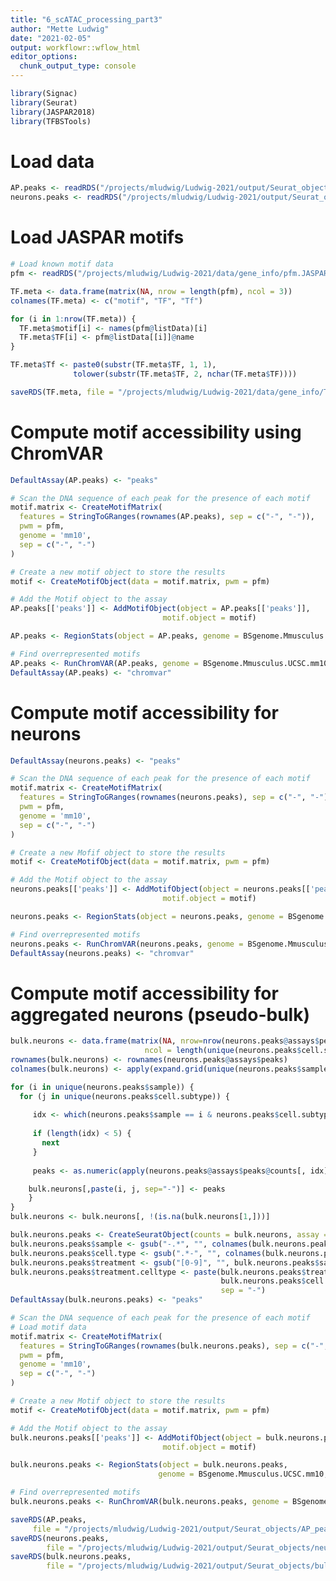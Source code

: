 ```yaml
---
title: "6_scATAC_processing_part3"
author: "Mette Ludwig"
date: "2021-02-05"
output: workflowr::wflow_html
editor_options:
  chunk_output_type: console
---
```


```r
library(Signac)
library(Seurat)
library(JASPAR2018)
library(TFBSTools)
```

# Load data
```r
AP.peaks <- readRDS("/projects/mludwig/Ludwig-2021/output/Seurat_objects/AP_peaks_Seurat_obj_tmp1.rds")
neurons.peaks <- readRDS("/projects/mludwig/Ludwig-2021/output/Seurat_objects/neurons_peaks_Seurat_obj_tmp1.rds")
```

# Load JASPAR motifs
```r
# Load known motif data
pfm <- readRDS("/projects/mludwig/Ludwig-2021/data/gene_info/pfm.JASPAR2020.rds")

TF.meta <- data.frame(matrix(NA, nrow = length(pfm), ncol = 3))
colnames(TF.meta) <- c("motif", "TF", "Tf")

for (i in 1:nrow(TF.meta)) {
  TF.meta$motif[i] <- names(pfm@listData)[i]
  TF.meta$TF[i] <- pfm@listData[[i]]@name
}

TF.meta$Tf <- paste0(substr(TF.meta$TF, 1, 1), 
              tolower(substr(TF.meta$TF, 2, nchar(TF.meta$TF))))

saveRDS(TF.meta, file = "/projects/mludwig/Ludwig-2021/data/gene_info/TF_metadata.rds")
```

# Compute motif accessibility using ChromVAR
```r
DefaultAssay(AP.peaks) <- "peaks"

# Scan the DNA sequence of each peak for the presence of each motif
motif.matrix <- CreateMotifMatrix(
  features = StringToGRanges(rownames(AP.peaks), sep = c("-", "-")),
  pwm = pfm,
  genome = 'mm10',
  sep = c("-", "-")
)

# Create a new motif object to store the results
motif <- CreateMotifObject(data = motif.matrix, pwm = pfm)

# Add the Motif object to the assay
AP.peaks[['peaks']] <- AddMotifObject(object = AP.peaks[['peaks']],
                                  motif.object = motif)

AP.peaks <- RegionStats(object = AP.peaks, genome = BSgenome.Mmusculus.UCSC.mm10, sep = c("-", "-"))

# Find overrepresented motifs
AP.peaks <- RunChromVAR(AP.peaks, genome = BSgenome.Mmusculus.UCSC.mm10)
DefaultAssay(AP.peaks) <- "chromvar"
```

# Compute motif accessibility for neurons
```r
DefaultAssay(neurons.peaks) <- "peaks"

# Scan the DNA sequence of each peak for the presence of each motif
motif.matrix <- CreateMotifMatrix(
  features = StringToGRanges(rownames(neurons.peaks), sep = c("-", "-")),
  pwm = pfm,
  genome = 'mm10',
  sep = c("-", "-")
)

# Create a new Mofif object to store the results
motif <- CreateMotifObject(data = motif.matrix, pwm = pfm)

# Add the Motif object to the assay
neurons.peaks[['peaks']] <- AddMotifObject(object = neurons.peaks[['peaks']],
                                  motif.object = motif)

neurons.peaks <- RegionStats(object = neurons.peaks, genome = BSgenome.Mmusculus.UCSC.mm10, sep = c("-", "-"))

# Find overrepresented motifs
neurons.peaks <- RunChromVAR(neurons.peaks, genome = BSgenome.Mmusculus.UCSC.mm10)
DefaultAssay(neurons.peaks) <- "chromvar"
```

# Compute motif accessibility for aggregated neurons (pseudo-bulk)
```r
bulk.neurons <- data.frame(matrix(NA, nrow=nrow(neurons.peaks@assays$peaks), 
                              ncol = length(unique(neurons.peaks$cell.subtype)) * length(unique(neurons.peaks$sample))))
rownames(bulk.neurons) <- rownames(neurons.peaks@assays$peaks)
colnames(bulk.neurons) <- apply(expand.grid(unique(neurons.peaks$sample), levels(neurons.peaks$cell.subtype)), 1, paste, collapse="-")

for (i in unique(neurons.peaks$sample)) {
  for (j in unique(neurons.peaks$cell.subtype)) {
   
     idx <- which(neurons.peaks$sample == i & neurons.peaks$cell.subtype == j)
    
     if (length(idx) < 5) {
       next
     }
     
     peaks <- as.numeric(apply(neurons.peaks@assays$peaks@counts[, idx], 1, sum))

    bulk.neurons[,paste(i, j, sep="-")] <- peaks 
    } 
}
bulk.neurons <- bulk.neurons[, !(is.na(bulk.neurons[1,]))]

bulk.neurons.peaks <- CreateSeuratObject(counts = bulk.neurons, assay = "peaks")
bulk.neurons.peaks$sample <- gsub("-.*", "", colnames(bulk.neurons.peaks))
bulk.neurons.peaks$cell.type <- gsub(".*-", "", colnames(bulk.neurons.peaks))
bulk.neurons.peaks$treatment <- gsub("[0-9]", "", bulk.neurons.peaks$sample)
bulk.neurons.peaks$treatment.celltype <- paste(bulk.neurons.peaks$treatment,
                                               bulk.neurons.peaks$cell.type,
                                               sep = "-")
DefaultAssay(bulk.neurons.peaks) <- "peaks"

# Scan the DNA sequence of each peak for the presence of each motif
# Load motif data
motif.matrix <- CreateMotifMatrix(
  features = StringToGRanges(rownames(bulk.neurons.peaks), sep = c("-", "-")),
  pwm = pfm,
  genome = 'mm10',
  sep = c("-", "-")
)

# Create a new Motif object to store the results
motif <- CreateMotifObject(data = motif.matrix, pwm = pfm)

# Add the Motif object to the assay
bulk.neurons.peaks[['peaks']] <- AddMotifObject(object = bulk.neurons.peaks[['peaks']],
                                  motif.object = motif)

bulk.neurons.peaks <- RegionStats(object = bulk.neurons.peaks, 
                                 genome = BSgenome.Mmusculus.UCSC.mm10, sep = c("-", "-"))

# Find overrepresented motifs
bulk.neurons.peaks <- RunChromVAR(bulk.neurons.peaks, genome = BSgenome.Mmusculus.UCSC.mm10)
```

```r
saveRDS(AP.peaks, 
     file = "/projects/mludwig/Ludwig-2021/output/Seurat_objects/AP_peaks_Seurat_obj.rds")
saveRDS(neurons.peaks, 
        file = "/projects/mludwig/Ludwig-2021/output/Seurat_objects/neurons_peaks_Seurat_obj.rds")
saveRDS(bulk.neurons.peaks, 
        file = "/projects/mludwig/Ludwig-2021/output/Seurat_objects/bulk_neurons_peaks_Seurat_obj.rds")
```
